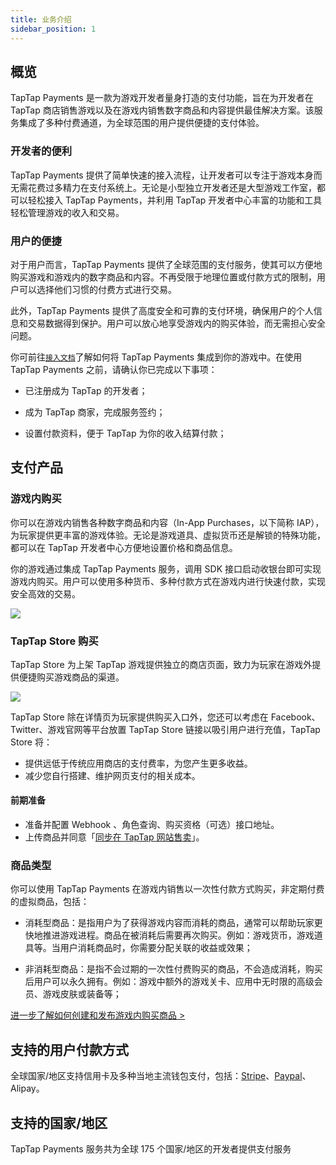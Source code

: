 ```yaml
---
title: 业务介绍
sidebar_position: 1
---
```


<head>
  <meta name="robots" content="noindex" />
</head>

## 概览

TapTap Payments 是一款为游戏开发者量身打造的支付功能，旨在为开发者在 TapTap 商店销售游戏以及在游戏内销售数字商品和内容提供最佳解决方案。该服务集成了多种付费通道，为全球范围的用户提供便捷的支付体验。

### 开发者的便利

TapTap Payments 提供了简单快速的接入流程，让开发者可以专注于游戏本身而无需花费过多精力在支付系统上。无论是小型独立开发者还是大型游戏工作室，都可以轻松接入 TapTap Payments，并利用 TapTap 开发者中心丰富的功能和工具轻松管理游戏的收入和交易。

### 用户的便捷

对于用户而言，TapTap Payments 提供了全球范围的支付服务，使其可以方便地购买游戏和游戏内的数字商品和内容。不再受限于地理位置或付款方式的限制，用户可以选择他们习惯的付费方式进行交易。

此外，TapTap Payments 提供了高度安全和可靠的支付环境，确保用户的个人信息和交易数据得到保护。用户可以放心地享受游戏内的购买体验，而无需担心安全问题。

你可前往[`接入文档`](/sdk/TapPayments/Global/tds-payments-global)了解如何将 TapTap Payments 集成到你的游戏中。在使用 TapTap Payments 之前，请确认你已完成以下事项：

* 已注册成为 TapTap 的开发者；

* 成为 TapTap 商家，完成服务签约；

* 设置付款资料，便于 TapTap 为你的收入结算付款；
 
## 支付产品

### 游戏内购买

你可以在游戏内销售各种数字商品和内容（In-App Purchases，以下简称 IAP），为玩家提供更丰富的游戏体验。无论是游戏道具、虚拟货币还是解锁的特殊功能，都可以在 TapTap 开发者中心方便地设置价格和商品信息。

你的游戏通过集成 TapTap Payments 服务，调用 SDK 接口启动收银台即可实现游戏内购买。用户可以使用多种货币、多种付款方式在游戏内进行快速付款，实现安全高效的交易。

![](https://capacity-files.lcfile.com/e5995S4PlP1BbWJdeXIHMV2f0SGdiYdo/tappayments-cashier.png)

### TapTap Store 购买

TapTap Store 为上架 TapTap 游戏提供独立的商店页面，致力为玩家在游戏外提供便捷购买游戏商品的渠道。

![](https://capacity-files.lcfile.com/rLkKGonenHDL6PO3bPTaJ0loM5eVX4WJ/tappayment-purchase-process.png)

TapTap Store 除在详情页为玩家提供购买入口外，您还可以考虑在 Facebook、Twitter、游戏官网等平台放置 TapTap Store 链接以吸引用户进行充值，TapTap Store 将：

- 提供远低于传统应用商店的支付费率，为您产生更多收益。
- 减少您自行搭建、维护网页支付的相关成本。

#### 前期准备

- 准备并配置 Webhook 、角色查询、购买资格（可选）接口地址。
- 上传商品并同意「[同步在 TapTap 网站售卖](./features/tds-tappay-commodity-management/)」。

### 商品类型

你可以使用 TapTap Payments 在游戏内销售以一次性付款方式购买，非定期付费的虚拟商品，包括：

* 消耗型商品：是指用户为了获得游戏内容而消耗的商品，通常可以帮助玩家更快地推进游戏进程。商品在被消耗后需要再次购买。例如：游戏货币，游戏道具等。当用户消耗商品时，你需要分配关联的收益或效果；

* 非消耗型商品：是指不会过期的一次性付费购买的商品，不会造成消耗，购买后用户可以永久拥有。例如：游戏中额外的游戏关卡、应用中无时限的高级会员、游戏皮肤或装备等；

[进一步了解如何创建和发布游戏内购买商品 >](./features/tds-tappay-commodity-management/#创建游戏内商品)

## 支持的用户付款方式

全球国家/地区支持信用卡及多种当地主流钱包支付，包括：[Stripe](https://stripe.com/en-gb-hk)、[Paypal](https://www.paypal.com/)、Alipay。

## 支持的国家/地区

TapTap Payments  服务共为全球 175 个国家/地区的开发者提供支付服务
